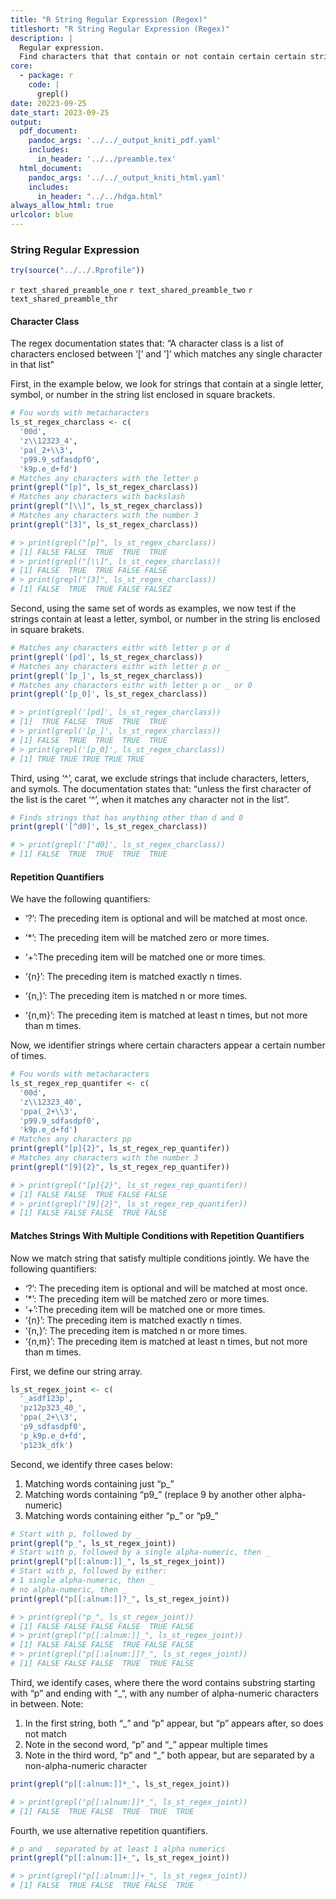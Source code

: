 ```yaml
---
title: "R String Regular Expression (Regex)"
titleshort: "R String Regular Expression (Regex)"
description: |
  Regular expression.
  Find characters that that contain or not contain certain certain strings, numbers, and symbols.
core:
  - package: r
    code: |
      grepl()
date: 20223-09-25
date_start: 2023-09-25
output:
  pdf_document:
    pandoc_args: '../../_output_kniti_pdf.yaml'
    includes:
      in_header: '../../preamble.tex'
  html_document:
    pandoc_args: '../../_output_kniti_html.yaml'
    includes:
      in_header: "../../hdga.html"
always_allow_html: true
urlcolor: blue
---
```


### String Regular Expression

```r
try(source("../../.Rprofile"))
```

`r text_shared_preamble_one`
`r text_shared_preamble_two`
`r text_shared_preamble_thr`

#### Character Class

The regex documentation states that: "A character class is a list of characters enclosed between '[' and ']' which matches any single character in that list"

First, in the example below, we look for strings that contain at a single letter, symbol, or number in the string list enclosed in square brackets.

```r
# Fou words with metacharacters
ls_st_regex_charclass <- c(
  '00d',
  'z\\12323_4', 
  'pa(_2+\\3', 
  'p99.9_sdfasdpf0', 
  'k9p.e_d+fd')
# Matches any characters with the letter p
print(grepl("[p]", ls_st_regex_charclass))
# Matches any characters with backslash
print(grepl("[\\]", ls_st_regex_charclass))
# Matches any characters with the number 3
print(grepl("[3]", ls_st_regex_charclass))

# > print(grepl("[p]", ls_st_regex_charclass))
# [1] FALSE FALSE  TRUE  TRUE  TRUE
# > print(grepl("[\\]", ls_st_regex_charclass))
# [1] FALSE  TRUE  TRUE FALSE FALSE
# > print(grepl("[3]", ls_st_regex_charclass))
# [1] FALSE  TRUE  TRUE FALSE FALSEZ
```

Second, using the same set of words as examples, we now test if the strings contain at least a letter, symbol, or number in the string lis enclosed in square brakets.

```r
# Matches any characters eithr with letter p or d
print(grepl('[pd]', ls_st_regex_charclass))
# Matches any characters eithr with letter p or _
print(grepl('[p_]', ls_st_regex_charclass))
# Matches any characters eithr with letter p or _ or 0
print(grepl('[p_0]', ls_st_regex_charclass))

# > print(grepl('[pd]', ls_st_regex_charclass))
# [1]  TRUE FALSE  TRUE  TRUE  TRUE
# > print(grepl('[p_]', ls_st_regex_charclass))
# [1] FALSE  TRUE  TRUE  TRUE  TRUE
# > print(grepl('[p_0]', ls_st_regex_charclass))
# [1] TRUE TRUE TRUE TRUE TRUE
```

Third, using '^', carat, we exclude strings that include characters, letters, and symols. The documentation states that: "unless the first character of the list is the caret '^', when it matches any character not in the list".

```r
# Finds strings that has anything other than d and 0
print(grepl('[^d0]', ls_st_regex_charclass))

# > print(grepl('[^d0]', ls_st_regex_charclass))
# [1] FALSE  TRUE  TRUE  TRUE  TRUE
```

#### Repetition Quantifiers

We have the following quantifiers:

- '?': The preceding item is optional and will be matched at most once.

- '*': The preceding item will be matched zero or more times.

- '+':The preceding item will be matched one or more times.

- '{n}': The preceding item is matched exactly n times.

- '{n,}': The preceding item is matched n or more times.

- '{n,m}': The preceding item is matched at least n times, but not more than m times.

Now, we identifier strings where certain characters appear a certain number of times.

```r
# Fou words with metacharacters
ls_st_regex_rep_quantifer <- c(
  '00d',
  'z\\12323_40', 
  'ppa(_2+\\3', 
  'p99.9_sdfasdpf0', 
  'k9p.e_d+fd')
# Matches any characters pp
print(grepl("[p]{2}", ls_st_regex_rep_quantifer))
# Matches any characters with the number 3
print(grepl("[9]{2}", ls_st_regex_rep_quantifer))

# > print(grepl("[p]{2}", ls_st_regex_rep_quantifer))
# [1] FALSE FALSE  TRUE FALSE FALSE
# > print(grepl("[9]{2}", ls_st_regex_rep_quantifer))
# [1] FALSE FALSE FALSE  TRUE FALSE
```

#### Matches Strings With Multiple Conditions with Repetition Quantifiers

Now we match string that satisfy multiple conditions jointly. We have the following quantifiers:

- '?': The preceding item is optional and will be matched at most once.
- '*': The preceding item will be matched zero or more times.
- '+':The preceding item will be matched one or more times.
- '{n}': The preceding item is matched exactly n times.
- '{n,}': The preceding item is matched n or more times.
- '{n,m}': The preceding item is matched at least n times, but not more than m times.

First, we define our string array.

```r
ls_st_regex_joint <- c(
  '_asdf123p',
  'pz12p323_40_', 
  'ppa(_2+\\3', 
  'p9_sdfasdpf0', 
  'p_k9p.e_d+fd', 
  'p123k_dfk')
```

Second, we identify three cases below:

1. Matching words containing just "p_"
2. Matching words containing "p9_" (replace 9 by another other alpha-numeric)
3. Matching words containing either "p_" or "p9_"

```r
# Start with p, followed by _
print(grepl("p_", ls_st_regex_joint))
# Start with p, followed by a single alpha-numeric, then _
print(grepl("p[[:alnum:]]_", ls_st_regex_joint))
# Start with p, followed by either: 
# 1 single alpha-numeric, then _
# no alpha-numeric, then _
print(grepl("p[[:alnum:]]?_", ls_st_regex_joint))

# > print(grepl("p_", ls_st_regex_joint))
# [1] FALSE FALSE FALSE FALSE  TRUE FALSE
# > print(grepl("p[[:alnum:]]_", ls_st_regex_joint))
# [1] FALSE FALSE FALSE  TRUE FALSE FALSE
# > print(grepl("p[[:alnum:]]?_", ls_st_regex_joint))
# [1] FALSE FALSE FALSE  TRUE  TRUE FALSE
```

Third, we identify cases, where there the word contains substring starting with "p" and ending with "_", with any number of alpha-numeric characters in between. Note:

1. In the first string, both "_" and "p" appear, but "p" appears after, so does not match
2. Note in the second word, "p" and "_" appear multiple times
3. Note in the third word, "p" and "_" both appear, but are separated by a non-alpha-numeric character

```r
print(grepl("p[[:alnum:]]*_", ls_st_regex_joint))

# > print(grepl("p[[:alnum:]]*_", ls_st_regex_joint))
# [1] FALSE  TRUE FALSE  TRUE  TRUE  TRUE
```

Fourth, we use alternative repetition quantifiers.

```r
# p and _ separated by at least 1 alpha numerics
print(grepl("p[[:alnum:]]+_", ls_st_regex_joint))

# > print(grepl("p[[:alnum:]]+_", ls_st_regex_joint))
# [1] FALSE  TRUE FALSE  TRUE FALSE  TRUE
```
